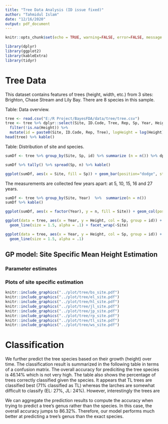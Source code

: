 ---
title: "Tree Data Analysis (ID issue fixed)"
author: "Tahmidul Islam"
date: "12/16/2020"
output: pdf_document
---

```{r setup, include=FALSE}
knitr::opts_chunk$set(echo = TRUE, warning=FALSE, error=FALSE, message = FALSE, cache = FALSE, dpi = 300, fig.width = 14, fig.height = 6)
```

```{r}
library(dplyr)
library(ggplot2)
library(kableExtra)
library(tidyr)
```
# Tree Data

This dataset contains features of trees (height, width, etc.) from 3 sites: Brighton, Chase Stream and Lily Bay. There are 8 species in this sample.

Table: Data overview.
```{r}
tree <- read.csv("E:/R Project/BayesFDA/data/tree/tree.csv")
tree <- tree %>% dplyr::select(Site, ID.Code, Tree, Rep, Sp, Year, Height) %>% 
  filter(!is.na(Height)) %>% 
  mutate(id = paste0(Site, ID.Code, Rep, Tree), logHeight = log(Height))
head(tree) %>% kable()
```


Table: Distribution of site and species.
```{r}
sumDf <- tree %>% group_by(Site, Sp, id) %>% summarize (n = n()) %>% dplyr::select(Site, Sp)

sumDf %>% tally() %>% spread(Sp, n) %>% kable()
```

```{r}
ggplot(sumDf, aes(x = Site, fill = Sp)) + geom_bar(position="dodge", stat="count")
```

The measurements are collected few years apart: at 5, 10, 15, 16 and 27 years. 
```{r}
sumDf <- tree %>% group_by(Site, Year)  %>%  summarize(n = n())
sumDf %>% kable()
```

```{r}
ggplot(sumDf, aes(x = factor(Year), y = n, fill = Site)) + geom_col(position = 'dodge', stat = 'count')
```



```{r}
ggplot(data = tree, aes(x = Year, y = Height, col = Sp, group = id)) +
  geom_line(size = 1.5, alpha = .1) + facet_wrap(~Site)
```
```{r}
ggplot(data = tree, aes(x = Year, y = Height, col = Sp, group = id)) +
  geom_line(size = 1.5, alpha = .1)
```

## GP model: Site Specific Mean Height Estimation

### Parameter estimates 

```{=latex}
\begin{table}[ht]
\centering
\begin{tabular}{c|cc|cc|cc|c}
  \hline
 & \multicolumn{2}{|c|}{Mean} & \multicolumn{2}{|c|}{Subject} & \multicolumn{2}{|c|}{Site} & \\
 \hline
 & $l^2$ & $\sigma^2$ & $l^2$ & $\sigma^2$ & $l^2$ & $\sigma^2$ & $\sigma^2$ \\ 
  \hline
BS & 0.69 & 1.79 & 0.17 & 0.06 & 0.14 & 0.00 & 0.03 \\ 
  EL & 1.06 & 4.80 & 0.20 & 0.05 & 0.08 & 0.01 & 0.02 \\ 
  HL & 2.09 & 5.96 & 0.27 & 0.07 & 11.55 & 0.01 & 0.02 \\ 
  JL & 1.69 & 12.24 & 0.21 & 0.03 & 0.19 & 0.02 & 0.01 \\ 
  JP & 4.36 & 14.42 & 0.18 & 0.02 & 0.10 & 0.01 & 0.02 \\ 
  RP & 0.86 & 2.50 & 0.16 & 0.05 & 0.01 & 0.00 & 0.01 \\ 
  TL & 0.28 & 1.60 & 0.20 & 0.04 & 0.01 & 0.00 & 0.02 \\ 
  WS & 0.67 & 2.08 & 0.20 & 0.16 & 24.91 & 0.00 & 0.01 \\ 
   \hline
\end{tabular}
\end{table}
```

### Plots of site specific estimation

```{r site, echo = FALSE, message=FALSE, fig.align='center', out.width='.9\\linewidth'}
knitr::include_graphics("../plot/tree/bs_site.pdf")
knitr::include_graphics("../plot/tree/el_site.pdf")
knitr::include_graphics("../plot/tree/hl_site.pdf")
knitr::include_graphics("../plot/tree/jl_site.pdf")
knitr::include_graphics("../plot/tree/jp_site.pdf")
knitr::include_graphics("../plot/tree/rp_site.pdf")
knitr::include_graphics("../plot/tree/tl_site.pdf")
knitr::include_graphics("../plot/tree/ws_site.pdf")
```


# Classification

We further predict the tree species based on their growth (height) over time. The classification result is summarized in the following table in terms of a confusion matrix. The overall accuracy for prediciting the tree species is 46.14% which is not very high. The table also shows the percentage of trees correctly classified given the species. It appears that TL trees are classified best (71% classified as TL) whereas the larches are somewhat difficult to classify (EL: 27%, JL: 24%). However, interestingly the trees are 

```{=latex}
\begin{table}[ht]
\small
\centering
\caption{Confusion matrix for predicting tree species. The percentages in the braces give the accuracy of predicting the species given a species.}
\begin{tabular}{cccccccccc} 
\toprule
     & \multicolumn{8}{c}{Predicted}                 & Total  \\
True & BS & EL & HL & JL & JP & RP & TL & WS  &        \\
  BS & 149 (54.38)&   0 &   0 &   0 &  19 &  11 &   0 &  95 &  274 \\ 
  EL &  15 & 258 (27.27) & 377 & 156 &   9 &   8 & 105 &  18 &  946 \\ 
  HL &   7 &  37 & 190 (66.20) &  17 &   6 &   3 &  24 &   3 &  287 \\ 
  JL &   2 & 149 & 118 & 116 (24.47) &   4 &  13 &  63 &   9 &  474 \\ 
  JP &  43 &   0 &   0 &   4 & 160 (55.56)&  25 &  40 &  16 &  288 \\ 
  RP &  28 &   0 &   0 &   7 &  66 & 138 (46.00)&   4 &  57 &  300 \\ 
  TL &  15 &  23 &   7 &  40 &  41 &  12 & 379 (71.11)&  16 &  533 \\ 
  WS &  67 &   0 &   0 &   0 &  11 &  45 &   0 & 182 (59.67)&  305 \\ 
\bottomrule
\end{tabular}
\end{table}
```


We can aggregate the prediction results to compute the accuracy when trying to predict a tree's genus rather than the species. In this case, the overall accuracy jumps to 86.32%. Therefore, our model performs much better at predicting a tree's genus than the exact species.


```{=latex}
\begin{table}[ht]
\centering
\caption{Confusion matrix for predicting tree genus The percentages in the braces give the accuracy of predicting the genus given a species.}
\begin{tabular}{cccccccccc} 
\toprule
     & \multicolumn{3}{c}{Predicted} & Total  \\
    True & Spruce  & Larch  & Pine  &        \\
  BS & 244 (89.05\%) &  0   &  30 &   274 \\ 
  EL &  33 &  896 (94.71\%) &  17 &  946 \\ 
  HL &  10 &  268 (93.38\%) &  9  &  287 \\ 
  JL &  11 &  446 (94.09\%) &  17 &  474 \\ 
  JP &  59 &  44  & 185 (64.24\%) &  288 \\ 
  RP &  85 &  11  & 204 (68.00\%) &  300 \\ 
  TL &  31 &  449 (84.24\%) & 53  &  533 \\ 
  WS &  249 (81.64\%) &   0 & 56  &  305 \\ 

\bottomrule
\end{tabular}
\end{table}
```

